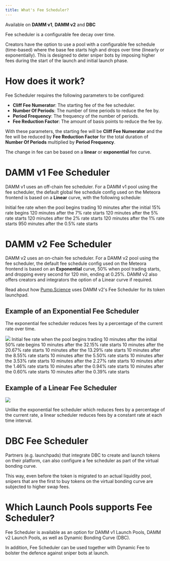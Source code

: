 ```yaml
---
title: What's Fee Scheduler?
---
```


<Info>Available on **DAMM v1**, **DAMM v2** and **DBC**</Info>

Fee scheduler is a configurable fee decay over time.

Creators have the option to use a pool with a configurable fee schedule (time-based) where the base fee starts high and drops over time (linearly or exponentially). This is designed to deter sniper bots by imposing higher fees during the start of the launch and initial launch phase.

# How does it work?

Fee Scheduler requires the following parameters to be configured:

- **Cliff Fee Numerator**: The starting fee of the fee scheduler.
- **Number Of Periods**: The number of time periods to reduce the fee by.
- **Period Frequency**: The frequency of the number of periods.
- **Fee Reduction Factor**: The amount of basis points to reduce the fee by.

With these parameters, the starting fee will be **Cliff Fee Numerator** and the fee will be reduced by **Fee Reduction Factor** for the total duration of **Number Of Periods** multiplied by **Period Frequency**.

The change in fee can be based on a **linear** or **exponential** fee curve. 

# DAMM v1 Fee Scheduler

DAMM v1 uses an off-chain fee scheduler. For a DAMM v1 pool using the fee scheduler, the default global fee schedule config used on the Meteora frontend is based on a **Linear** curve, with the following schedule:

<Steps>
  <Step title="15% - when pool trading starts">
    Initial fee rate when the pool begins trading
  </Step>
  <Step title="7% - 10 min after pool trading starts">
    10 minutes after the initial 15% rate begins
  </Step>
  <Step title="5% - 130 min after pool trading starts">
    120 minutes after the 7% rate starts
  </Step>
  <Step title="2% - 250 min after pool trading starts">
    120 minutes after the 5% rate starts
  </Step>
  <Step title="1% - 370 min after pool trading starts">
    120 minutes after the 2% rate starts
  </Step>
  <Step title="0.5% - 490 min after pool trading starts">
    120 minutes after the 1% rate starts
  </Step>
  <Step title="0.25% - 24 hours after pool trading starts">
    950 minutes after the 0.5% rate starts
  </Step>
</Steps>

# DAMM v2 Fee Scheduler

DAMM v2 uses an on-chain fee scheduler. For a DAMM v2 pool using the fee scheduler, the default fee schedule config used on the Meteora frontend is based on an **Exponential** curve, 50% when pool trading starts, and dropping every second for 120 min, ending at 0.25%. DAMM v2 also offers creators and integrators the option of a Linear curve if required.

Read about how [Pump.Science](https://meteoraag.medium.com/damm-v2-case-study-pump-science-d18501c5ef4b) uses DAMM v2's Fee Scheduler for its token launchpad.

## Example of an Exponential Fee Scheduler

The exponential fee scheduler reduces fees by a percentage of the current rate over time. 

<Frame>
  <img src="/images/anti-sniper-suite/exponential-fee-scheduler.png" />
</Frame>

<Steps>
  <Step title="50% - when pool trading starts">
    Initial fee rate when the pool begins trading
  </Step>
  <Step title="32.15% - 10 min after pool trading starts">
    10 minutes after the initial 50% rate begins
  </Step>
  <Step title="20.67% - 20 min after pool trading starts">
    10 minutes after the 32.15% rate starts
  </Step>
  <Step title="13.29% - 30 min after pool trading starts">
    10 minutes after the 20.67% rate starts
  </Step>
  <Step title="8.55% - 40 min after pool trading starts">
    10 minutes after the 13.29% rate starts
  </Step>
  <Step title="5.50% - 50 min after pool trading starts">
    10 minutes after the 8.55% rate starts
  </Step>
  <Step title="3.53% - 60 min after pool trading starts">
    10 minutes after the 5.50% rate starts
  </Step>
  <Step title="2.27% - 70 min after pool trading starts">
    10 minutes after the 3.53% rate starts
  </Step>
  <Step title="1.46% - 80 min after pool trading starts">
    10 minutes after the 2.27% rate starts
  </Step>
  <Step title="0.94% - 90 min after pool trading starts">
    10 minutes after the 1.46% rate starts
  </Step>
  <Step title="0.60% - 100 min after pool trading starts">
    10 minutes after the 0.94% rate starts
  </Step>
  <Step title="0.39% - 110 min after pool trading starts">
    10 minutes after the 0.60% rate starts
  </Step>
  <Step title="0.25% - 120 min after pool trading starts">
    10 minutes after the 0.39% rate starts
  </Step>
</Steps>

## Example of a Linear Fee Scheduler

<Frame>
  <img src="/images/anti-sniper-suite/linear-fee-scheduler.png" />
</Frame>

Unlike the exponential fee scheduler which reduces fees by a percentage of the current rate, a linear scheduler reduces fees by a constant rate at each time interval. 

# DBC Fee Scheduler

Partners (e.g. launchpads) that integrate DBC to create and launch tokens on their platform, can also configure a fee scheduler as part of the virtual bonding curve. 

This way, even before the token is migrated to an actual liquidity pool, snipers that are the first to buy tokens on the virtual bonding curve are subjected to higher swap fees.

# Which Launch Pools supports Fee Scheduler?

Fee Scheduler is available as an option for DAMM v1 Launch Pools, DAMM v2 Launch Pools, as well as Dynamic Bonding Curve (DBC).

In addition, Fee Scheduler can be used together with Dynamic Fee to bolster the defence against sniper bots at launch.